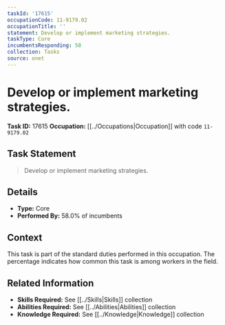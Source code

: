 ```yaml
---
taskId: '17615'
occupationCode: 11-9179.02
occupationTitle: ''
statement: Develop or implement marketing strategies.
taskType: Core
incumbentsResponding: 58
collection: Tasks
source: onet
---
```

# Develop or implement marketing strategies.

**Task ID:** 17615
**Occupation:** [[../Occupations|Occupation]] with code `11-9179.02`

## Task Statement

> Develop or implement marketing strategies.

## Details

- **Type:** Core
- **Performed By:** 58.0% of incumbents

## Context

This task is part of the standard duties performed in this occupation. The percentage indicates how common this task is among workers in the field.

## Related Information

- **Skills Required:** See [[../Skills|Skills]] collection
- **Abilities Required:** See [[../Abilities|Abilities]] collection
- **Knowledge Required:** See [[../Knowledge|Knowledge]] collection
